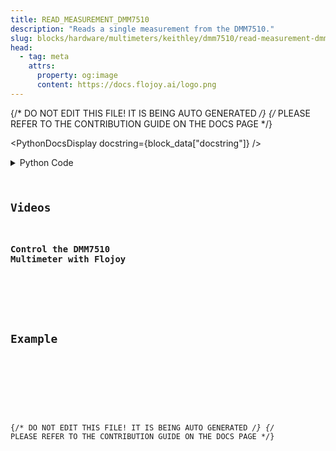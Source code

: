 ```yaml
---
title: READ_MEASUREMENT_DMM7510
description: "Reads a single measurement from the DMM7510."
slug: blocks/hardware/multimeters/keithley/dmm7510/read-measurement-dmm7510
head:
  - tag: meta
    attrs:
      property: og:image
      content: https://docs.flojoy.ai/logo.png
---
```


{/* DO NOT EDIT THIS FILE! IT IS BEING AUTO GENERATED */}
{/* PLEASE REFER TO THE CONTRIBUTION GUIDE ON THE DOCS PAGE */}


<PythonDocsDisplay docstring={block_data["docstring"]} />
<details>
<summary>Python Code</summary>



<Code code={pythonCode} lang="py" wrap theme="dracula" />

[Find this Flojoy Block on GitHub](https://github.com/flojoy-ai/blocks/blob/main/blocks/HARDWARE/MULTIMETERS/KEITHLEY/DMM7510/READ_MEASUREMENT_DMM7510/READ_MEASUREMENT_DMM7510.py)

</details>

## Videos


### Control the DMM7510 Multimeter with Flojoy

<div className="not-content">
  <YouTube id="https://www.youtube.com/watch?v=hVQ_PMtVgYM" />
</div>

## Example


<GetHelpWidget />


<AppDisplay app={app} blockName="READ_MEASUREMENT_DMM7510" client:visible />


<Example />

{/* DO NOT EDIT THIS FILE! IT IS BEING AUTO GENERATED */}
{/* PLEASE REFER TO THE CONTRIBUTION GUIDE ON THE DOCS PAGE */}
